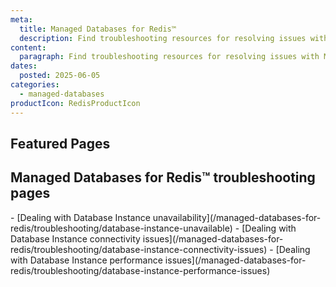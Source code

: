 ```yaml
---
meta:
  title: Managed Databases for Redis™
  description: Find troubleshooting resources for resolving issues with Managed Databases for Redis™.
content:
  paragraph: Find troubleshooting resources for resolving issues with Managed Databases for Redis™.
dates:
  posted: 2025-06-05
categories:
  - managed-databases
productIcon: RedisProductIcon
---
```


<ProductHeader
  productName="Managed Databases for Redis™ troubleshooting"
  productLogo="managedDatabase"
  description="Discover how to solve the most common issues in Scaleway Managed Databases for Redis™."
/>

## Featured Pages

<Grid>
    <Card
      title="Managed Databases for Redis™ FAQ"
      description="General info on Managed Databases"
      url="/managed-databases-for-postgresql-and-mysql/faq/"
      label="See more"
    />
    <Card
      title="How to connect to a Redis™ Database Instance"
      description="Connect to a Redis™ Instance"
      url="/managed-databases-for-redis/how-to/connect-to-redis-database-instance"
      label="See more"
    />
    <Card
      title="Security and Reliability"
      description="Best practices for security"
      url="/managed-databases-for-postgresql-and-mysql/reference-content/security-and-reliability/"
      label="See more"
    />
</Grid>
<Grid>
    <Card
      title="Ensuring data persistance"
      description="Learn more about data persistance in Redis™"
      url="/managed-databases-for-postgresql-and-mysql/reference-content/postgresql-extensions/"
      label="See more"
    />
    <Card
      title="Understanding default user permissions"
      description="Learn more about user permissions"
      url="/managed-databases-for-redis/reference-content/default-user-permissions"
      label="See more"
    />
</Grid>

## Managed Databases for Redis™ troubleshooting pages

<LinksList>
  - [Dealing with Database Instance unavailability](/managed-databases-for-redis/troubleshooting/database-instance-unavailable)
  - [Dealing with Database Instance connectivity issues](/managed-databases-for-redis/troubleshooting/database-instance-connectivity-issues)
  - [Dealing with Database Instance performance issues](/managed-databases-for-redis/troubleshooting/database-instance-performance-issues)
</LinksList>



